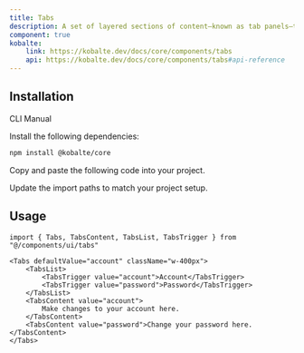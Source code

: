 ```yaml
---
title: Tabs
description: A set of layered sections of content—known as tab panels—that are displayed one at a time.
component: true
kobalte:
    link: https://kobalte.dev/docs/core/components/tabs
    api: https://kobalte.dev/docs/core/components/tabs#api-reference
---
```


<ComponentPreview name="tabs-demo" />

## Installation

<Tabs defaultValue="manual">

<TabsList>
    <TabsTrigger value="cli" disabled>
        CLI
    </TabsTrigger>
    <TabsTrigger value="manual">Manual</TabsTrigger>
    <TabsIndicator class="bg-primary" />
</TabsList>

<TabsContent value="manual">

<Steps>

<Step>Install the following dependencies:</Step>

```bash
npm install @kobalte/core
```

<Step>Copy and paste the following code into your project.</Step>

<ComponentSource name="tabs" />

<Step>Update the import paths to match your project setup.</Step>

</Steps>

</TabsContent>

</Tabs>

## Usage

```tsx
import { Tabs, TabsContent, TabsList, TabsTrigger } from "@/components/ui/tabs"
```

```tsx
<Tabs defaultValue="account" className="w-400px">
    <TabsList>
        <TabsTrigger value="account">Account</TabsTrigger>
        <TabsTrigger value="password">Password</TabsTrigger>
    </TabsList>
    <TabsContent value="account">
        Make changes to your account here.
    </TabsContent>
    <TabsContent value="password">Change your password here.</TabsContent>
</Tabs>
```
